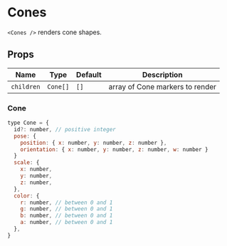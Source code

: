 
# Cones

`<Cones />` renders cone shapes.

## Props

| Name       | Type     | Default | Description                     |
| ---------- | -------- | ------- | ------------------------------- |
| `children` | `Cone[]` | `[]`    | array of Cone markers to render |

### Cone

```js
type Cone = {
  id?: number, // positive integer
  pose: {
    position: { x: number, y: number, z: number },
    orientation: { x: number, y: number, z: number, w: number }
  }
  scale: {
    x: number,
    y: number,
    z: number,
  },
  color: {
    r: number, // between 0 and 1
    g: number, // between 0 and 1
    b: number, // between 0 and 1
    a: number, // between 0 and 1
  },
}
```

<Cones />
